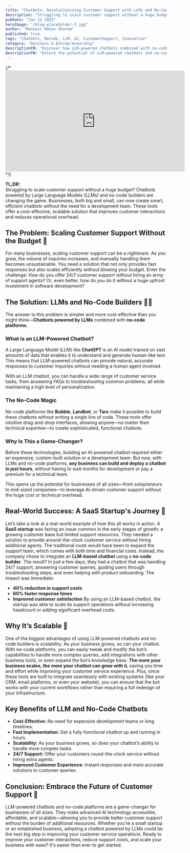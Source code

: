 ```yaml
---
title: "Chatbots: Revolutionizing Customer Support with LLMs and No-Code Builders 🚀🤖"
description: "Struggling to scale customer support without a huge budget? Learn how LLM-powered chatbots and no-code builders offer a cost-effective, scalable solution for businesses of all sizes. Improve customer satisfaction, reduce overhead, and scale with ease!"
pubDate: "Jan 12 2025"
heroImage: "/blog-placeholder-3.jpg"
author: "Manasvi Mohan Sharma"
published: true
tags: "Chatbots, NoCode, LLM, AI, CustomerSupport, Innovation"
category: "Business & Entrepreneurship"
descriptionFB: "Discover how LLM-powered chatbots combined with no-code platforms can help businesses scale customer support affordably. Provide 24/7 service, reduce costs, and improve response times with AI-driven solutions."
descriptionTW: "Unlock the potential of LLM-powered chatbots and no-code platforms to scale your customer support. Learn how AI-driven solutions offer cost-effective, scalable, and efficient customer service 24/7!"
---
```


{/* <iframe width="560" height="315" 
src="https://www.youtube.com/embed/jis1MC5Tm8k?si=8ouVEjUuSp2tSGDy" 
title="YouTube video player" 
frameborder="0" 
allow="accelerometer; autoplay; clipboard-write; encrypted-media; gyroscope; picture-in-picture; web-share" 
referrerpolicy="strict-origin-when-cross-origin" 
allowfullscreen></iframe> */}

**TL;DR:**  
Struggling to scale customer support without a huge budget? Chatbots powered by Large Language Models (LLMs) and no-code builders are changing the game. Businesses, both big and small, can now create smart, efficient chatbots without the need for a development team. These tools offer a cost-effective, scalable solution that improves customer interactions and reduces operational overhead.

## The Problem: Scaling Customer Support Without the Budget 💸

For many businesses, scaling customer support can be a nightmare. As you grow, the volume of inquiries increases, and manually handling them becomes unsustainable. You need a solution that not only provides fast responses but also scales efficiently without blowing your budget.
Enter the challenge: How do you offer 24/7 customer support without hiring an army of support agents? Or, even better, how do you do it without a huge upfront investment in software development?

## The Solution: LLMs and No-Code Builders 🤯💡

The answer to this problem is simpler and more cost-effective than you might think—**Chatbots powered by LLMs** combined with **no-code platforms**.

### What is an LLM-Powered Chatbot?

A Large Language Model (LLM) like **ChatGPT** is an AI model trained on vast amounts of data that enables it to understand and generate human-like text. This means that LLM-powered chatbots can provide natural, accurate responses to customer inquiries without needing a human agent involved.

With an LLM chatbot, you can handle a wide range of customer service tasks, from answering FAQs to troubleshooting common problems, all while maintaining a high level of personalization.

### The No-Code Magic

No-code platforms like **Bubble**, **Landbot**, or **Tars** make it possible to build these chatbots without writing a single line of code. These tools offer intuitive drag-and-drop interfaces, allowing anyone—no matter their technical expertise—to create sophisticated, functional chatbots.

### Why Is This a Game-Changer?

Before these technologies, building an AI-powered chatbot required either an expensive, custom-built solution or a development team. But now, with LLMs and no-code platforms, **any business can build and deploy a chatbot in just hours**, without having to wait months for development or pay a premium for a technical team.

This opens up the potential for businesses of all sizes—from solopreneurs to mid-sized companies—to leverage AI-driven customer support without the huge cost or technical overhead.

## Real-World Success: A SaaS Startup's Journey 🚀

Let’s take a look at a real-world example of how this all works in action.
A **SaaS startup** was facing an issue common in the early stages of growth: a growing customer base but limited support resources. They needed a solution to provide around-the-clock customer service without hiring additional agents. The traditional route would have been to expand the support team, which comes with both time and financial costs.
Instead, the company chose to integrate an **LLM-based chatbot** using a **no-code builder**. The result? In just a few days, they had a chatbot that was handling 24/7 support, answering customer queries, guiding users through troubleshooting steps, and even helping with product onboarding.
The impact was immediate:

- **40% reduction in support costs**
- **60% faster response times**
- **Improved customer satisfaction**
  By using an LLM-based chatbot, the startup was able to scale its support operations without increasing headcount or adding significant overhead costs.

## Why It’s Scalable 🔄

One of the biggest advantages of using LLM-powered chatbots and no-code builders is scalability.
As your business grows, so can your chatbot. With no-code platforms, you can easily tweak and modify the bot’s capabilities to handle more complex queries, add integrations with other business tools, or even expand the bot’s knowledge base. **The more your business scales, the more your chatbot can grow with it**, saving you time and effort while improving your customer service experience.
Plus, since these tools are built to integrate seamlessly with existing systems (like your CRM, email platforms, or even your website), you can ensure that the bot works with your current workflows rather than requiring a full redesign of your infrastructure.

## Key Benefits of LLM and No-Code Chatbots

- **Cost-Effective:** No need for expensive development teams or long timelines.
- **Fast Implementation:** Get a fully-functional chatbot up and running in hours.
- **Scalability:** As your business grows, so does your chatbot’s ability to handle more complex tasks.
- **24/7 Support:** Offer your customers round-the-clock service without hiring extra agents.
- **Improved Customer Experience:** Instant responses and more accurate solutions to customer queries.

## Conclusion: Embrace the Future of Customer Support 🎯

LLM-powered chatbots and no-code platforms are a game-changer for businesses of all sizes. They make advanced AI technology accessible, affordable, and scalable—allowing you to provide better customer support without the burden of additional resources.
Whether you’re a small startup or an established business, adopting a chatbot powered by LLMs could be the next big step in improving your customer service operations.
Ready to improve your customer interactions, reduce support costs, and scale your business with ease? It's easier than ever to get started.
